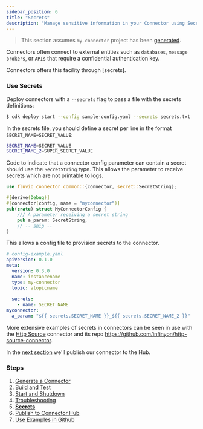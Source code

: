 ```yaml
---
sidebar_position: 6
title: "Secrets"
description: "Manage sensitive information in your Connector using Secrets."
---
```


> This section assumes `my-connector` project has been [generated](/docs/connectors/local/cdk/generate).

Connectors often connect to external entities such as `databases`, `message brokers`, or `APIs` that require a confidential authentication key.

Connectors offers this facility through [secrets].

### Use Secrets

Deploy connectors with a `--secrets` flag to pass a file with the secrets definitions:


```bash copy="fl"
$ cdk deploy start --config sample-config.yaml --secrets secrets.txt
```

In the secrets file, you should define a secret per line in the format `SECRET_NAME=SECRET_VALUE`:


```bash
SECRET_NAME=SECRET_VALUE
SECRET_NAME_2=SUPER_SECRET_VALUE
```

Code to indicate that a connector config parameter can contain a secret should use the `SecretString` type. This allows the parameter to receive secrets which are not printable to logs.

```rust
use fluvio_connector_common::{connector, secret::SecretString};

#[derive(Debug)]
#[connector(config, name = "myconnector")]
pub(crate) struct MyConnectorConfig {
    /// A parameter receiving a secret string
    pub a_param: SecretString,
    // -- snip --
}
```

This allows a config file to provision secrets to the connector.
```yaml
# config-example.yaml
apiVersion: 0.1.0
meta:
  version: 0.3.0
  name: instancename
  type: my-connector
  topic: atopicname
  
  secrets:
    - name: SECRET_NAME
myconnector:
  a_param: "${{ secrets.SECRET_NAME }}_${{ secrets.SECRET_NAME_2 }}"

```

More extensive examples of secrets in connectors can be seen in use with the [Http Source](/docs/connectors/catalog/inbound/http) connector and its repo https://github.com/infinyon/http-source-connector.

In the [next section](/docs/connectors/local/cdk/publish) we'll publish our connector to the Hub.

### Steps

1. [Generate a Connector](/docs/connectors/local/cdk/generate)
2. [Build and Test](/docs/connectors/local/cdk/build)
3. [Start and Shutdown](/docs/connectors/local/cdk/start-shutdown)
4. [Troubleshooting](/docs/connectors/local/cdk/secrets)
5. **[Secrets](/docs/connectors/local/cdk/secrets)**
6. [Publish to Connector Hub](/docs/connectors/local/cdk/publish)
7. [Use Examples in Github](/docs/connectors/local/cdk/github-examples)
